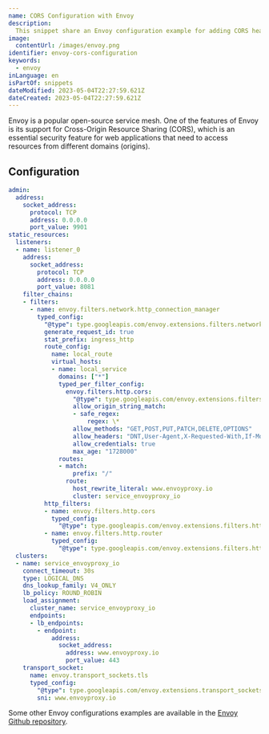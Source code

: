 ```yaml
---
name: CORS Configuration with Envoy
description:
  This snippet share an Envoy configuration example for adding CORS headers.
image:
  contentUrl: /images/envoy.png
identifier: envoy-cors-configuration
keywords:
  - envoy
inLanguage: en
isPartOf: snippets
dateModified: 2023-05-04T22:27:59.621Z
dateCreated: 2023-05-04T22:27:59.621Z
---
```


Envoy is a popular open-source service mesh. One of the features of Envoy is its support for Cross-Origin Resource Sharing (CORS), which is an essential security feature for web applications that need to access resources from different domains (origins).

## Configuration

```yaml envoy.yaml
admin:
  address:
    socket_address:
      protocol: TCP
      address: 0.0.0.0
      port_value: 9901
static_resources:
  listeners:
  - name: listener_0
    address:
      socket_address:
        protocol: TCP
        address: 0.0.0.0
        port_value: 8081
    filter_chains:
    - filters:
      - name: envoy.filters.network.http_connection_manager
        typed_config:
          "@type": type.googleapis.com/envoy.extensions.filters.network.http_connection_manager.v3.HttpConnectionManager
          generate_request_id: true
          stat_prefix: ingress_http
          route_config:
            name: local_route
            virtual_hosts:
            - name: local_service
              domains: ["*"]
              typed_per_filter_config:
                envoy.filters.http.cors:
                  "@type": type.googleapis.com/envoy.extensions.filters.http.cors.v3.CorsPolicy
                  allow_origin_string_match:
                  - safe_regex:
                      regex: \*
                  allow_methods: "GET,POST,PUT,PATCH,DELETE,OPTIONS"
                  allow_headers: "DNT,User-Agent,X-Requested-With,If-Modified-Since,Cache-Control,Content-Type,Range,Authorization,Access-Control-Allow-Origin"
                  allow_credentials: true
                  max_age: "1728000"
              routes:
              - match:
                  prefix: "/"
                route:
                  host_rewrite_literal: www.envoyproxy.io
                  cluster: service_envoyproxy_io
          http_filters:
          - name: envoy.filters.http.cors
            typed_config:
              "@type": type.googleapis.com/envoy.extensions.filters.http.cors.v3.Cors
          - name: envoy.filters.http.router
            typed_config:
              "@type": type.googleapis.com/envoy.extensions.filters.http.router.v3.Router
  clusters:
  - name: service_envoyproxy_io
    connect_timeout: 30s
    type: LOGICAL_DNS
    dns_lookup_family: V4_ONLY
    lb_policy: ROUND_ROBIN
    load_assignment:
      cluster_name: service_envoyproxy_io
      endpoints:
      - lb_endpoints:
        - endpoint:
            address:
              socket_address:
                address: www.envoyproxy.io
                port_value: 443
    transport_socket:
      name: envoy.transport_sockets.tls
      typed_config:
        "@type": type.googleapis.com/envoy.extensions.transport_sockets.tls.v3.UpstreamTlsContext
        sni: www.envoyproxy.io
```

Some other Envoy configurations examples are available in the [Envoy Github repository](https://github.com/envoyproxy/envoy/tree/main/examples/cors).
